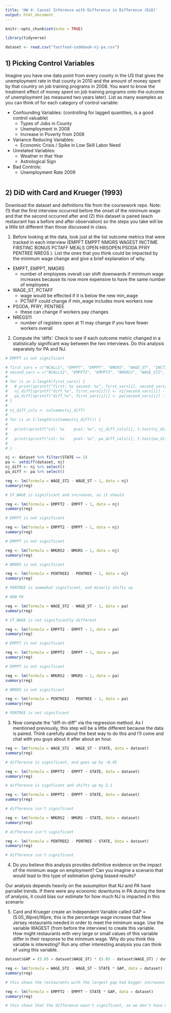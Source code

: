 ```yaml
---
title: 'HW 4: Causal Inference with Difference in Difference (DiD)'
output: html_document
---
```


```r
knitr::opts_chunk$set(echo = TRUE)

library(tidyverse)

dataset <- read.csv("fastfood-codebook-nj-pa.csv")
```

## 1) Picking Control Variables

Imagine you have one data point from every county in the US that gives the unemployment rate in that county in 2010 and the amount of money spent by that country on job training programs in 2008. You want to know the treatment effect of money spent on job training programs onto the outcome of unemployment (as measured two years later). List as many examples as you can think of for each category of control variable:

* Confounding Variables: (controlling for lagged quantities, is a good control valuable)
  * Types of Jobs in County
  * Unemployment in 2008
  * Increase in Poverty from 2008
* Variance Reducing Variables:
  * Economic Crisis / Spike in Low Skill Labor Need
* Unrelated Variables:
  * Weather in that Year
  * Astrological Sign
* Bad Controls:
  * Unemployment Rate 2009

```r
```

## 2) DiD with Card and Krueger (1993)

Download the dataset and definitions file from the coursework repo. Note: (1) that the first interview occurred before the onset of the minimum wage and that the second occurred after and (2) this dataset is paired (each restaurant has a before and after observation) so the steps you take will be a little bit different than those discussed in class.

1. Before looking at the data, look just at the list outcome metrics that were tracked in each interview (EMPFT EMPPT NMGRS WAGEST INCTIME FIRSTINC BONUS PCTAFF MEALS OPEN HRSOPEN PSODA PFRY PENTREE NREGS ). List the ones that you think could be impacted by the minimum wage change and give a brief explanation of why.

* EMPFT, EMPPT, NMGRS
  * number of employees overall can shift downwards if minimum wage increases because its now more expensive to have the same number of employees
* WAGE_ST, PCTAFF
  * wage would be effected if it is below the new min_wage
  * PCTAFF could change if min_wage includes more workers now
* PSODA, PFRY, PENTREE
  * these can change if workers pay changes
* NREGS11
  * number of registers open at 11 may change if you have fewer workers overall

2. Compute the 'diffs'. Check to see if each outcome metric changed in a statistically significant way between the two interviews. Do this analysis separately for PA and NJ.

```r

# EMPFT is not significant

# first_vars = c("NCALLS", "EMPFT", "EMPPT", "NMGRS", "WAGE_ST", "INCTIME", "FIRSTINC", "MEALS", "OPEN", "HRSOPEN", "PSODA", "PFRY", "PENTREE", "NREGS", "NREGS11")
# second_vars = c("NCALLS2", "EMPFT2", "EMPPT2", "NMGRS2", "WAGE_ST2", "INCTIME2", "FIRSTIN2", "MEALS2", "OPEN2R", "HRSOPEN2", "PSODA2", "PFRY2", "PENTREE2", "NREGS2", "NREGS112")
# 
# for (i in 1:length(first_vars)) {
#   # print(sprintf("first: %s second: %s", first_vars[i], second_vars[i]))
#   nj_diff[sprintf("diff_%s", first_vars[i])] <- nj[second_vars[i]] - nj[first_vars[i]]
#   pa_diff[sprintf("diff_%s", first_vars[i])] <- pa[second_vars[i]] - pa[first_vars[i]]
# }
# 
# nj_diff_cols <- colnames(nj_diff)
# 
# for (i in 1:length(colnames(nj_diff))) {
#   
#   print(sprintf("col: %s    pval: %s", nj_diff_cols[i], t.test(nj_diff[nj_diff_cols[i]])$p.value))
#   
#   print(sprintf("col: %s    pval: %s", pa_diff_cols[i], t.test(pa_diff[nj_diff_cols[i]])$p.value))
#   
# }

nj <- dataset %>% filter(STATE == 1)
pa <- setdiff(dataset, nj)
nj_diff <- nj %>% select()
pa_diff <- pa %>% select()

reg <- lm(formula = WAGE_ST2 - WAGE_ST ~ 1, data = nj)
summary(reg)

# ST_WAGE is significant and increases, as it should

reg <- lm(formula = EMPFT2 - EMPFT ~ 1, data = nj)
summary(reg)

# EMPFT is not significant

reg <- lm(formula = EMPPT2 - EMPPT ~ 1, data = nj)
summary(reg)

# EMPPT is not significant

reg <- lm(formula = NMGRS2 - NMGRS ~ 1, data = nj)
summary(reg)

# NMGRS is not significant

reg <- lm(formula = PENTREE2 - PENTREE ~ 1, data = nj)
summary(reg)

# PENTREE is somewhat significant, and minorly shifts up

# NOW PA

reg <- lm(formula = WAGE_ST2 - WAGE_ST ~ 1, data = pa)
summary(reg)

# ST_WAGE is not significantly different

reg <- lm(formula = EMPFT2 - EMPFT ~ 1, data = pa)
summary(reg)

# EMPFT is not significant

reg <- lm(formula = EMPPT2 - EMPPT ~ 1, data = pa)
summary(reg)

# EMPPT is not significant

reg <- lm(formula = NMGRS2 - NMGRS ~ 1, data = pa)
summary(reg)

# NMGRS is not significant

reg <- lm(formula = PENTREE2 - PENTREE ~ 1, data = pa)
summary(reg)

# PENTREE is not significant
```

3. Now compute the "diff-in-diff" via the regression method. As I mentioned previously, this step will be a little different because the data is paired. Think carefully about the best way to do this and I'll come and chat with you guys about it after about an hour.

```r

reg <- lm(formula = WAGE_ST2 - WAGE_ST ~ STATE, data = dataset)
summary(reg)

# difference is significant, and goes up by ~0.45

reg <- lm(formula = EMPFT2 - EMPFT ~ STATE, data = dataset)
summary(reg)

# difference is signficant and shifts up by 2.1

reg <- lm(formula = EMPPT2 - EMPPT ~ STATE, data = dataset)
summary(reg)

# difference isn't significant

reg <- lm(formula = NMGRS2 - NMGRS ~ STATE, data = dataset)
summary(reg)

# difference isn't significant

reg <- lm(formula = PENTREE2 - PENTREE ~ STATE, data = dataset)
summary(reg)

# difference isn't significant

```

4. Do you believe this analysis provides definitive evidence on the impact of the minimum wage on employment? Can you imagine a scenario that would lead to this type of estimation giving biased results?

Our analysis depends heavily on the assumption that NJ and PA have parrallel trends. If there were any economic downturns in PA during the time of analysis, it could bias our estimate for how much NJ is impacted in this scenario


5. Card and Krueger create an Independent Variable called GAP = (5.05_Wpre)/Wpre, this is the percentage wage increase that New Jersey restaurants needed in order to meet the minimum wage. Use the variable WAGEST (from before the interview) to create this variable. How might restaurants with very large or small values of this variable differ in their response to the minimum wage. Why do you think this variable is interesting? Run any other interesting analysis you can think of using this variable.

```r

dataset$GAP = (5.05 > dataset$WAGE_ST) * (5.05 - dataset$WAGE_ST) / dataset$WAGE_ST

reg <- lm(formula = WAGE_ST2 - WAGE_ST ~ STATE * GAP, data = dataset)
summary(reg)

# this shows the restaurants with the largest gap had bigger increases in the wage

reg <- lm(formula = EMPFT2 - EMPFT ~ STATE * GAP, data = dataset)
summary(reg)

# this shows that the difference wasn't significant, so we don't have much confidence in it

```
